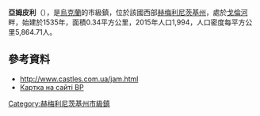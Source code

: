 {{no footnotes|time=2015-09-15T02:12:26+00:00}}
{{coord|49|57|26|N|26|13|51|E|scale:30000|display=title}}

'''亞姆皮利'''（{{lang-uk|Ямпіль}}），是[[烏克蘭|烏克蘭]]的市級鎮，位於該國西部[[赫梅利尼茨基州|赫梅利尼茨基州]]，處於[[戈倫河|戈倫河]]畔，始建於1535年，面積0.34平方公里，2015年人口1,994，人口密度每平方公里5,864.71人。

==參考資料==
* http://www.castles.com.ua/jam.html{{Wayback|url=http://www.castles.com.ua/jam.html |date=20160304202048 }}
* [http://gska2.rada.gov.ua/pls/z7502/A005?rdat1=20.10.2003&rf7571=35324 Картка на сайті ВР]{{dead link|date=2017年11月 |bot=InternetArchiveBot |fix-attempted=yes }}

{{DEFAULTSORT:Ямпіль}}
[[Category:赫梅利尼茨基州市級鎮|Category:赫梅利尼茨基州市級鎮]]


{{Khmelnytskyi-geo-stub}}